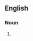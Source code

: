 ==English==

===Noun===
{{head|en|noun form|head=[[Bornean]] [[clouded]] [[leopard]]}}

# {{plural of|en|Bornean clouded leopard}}